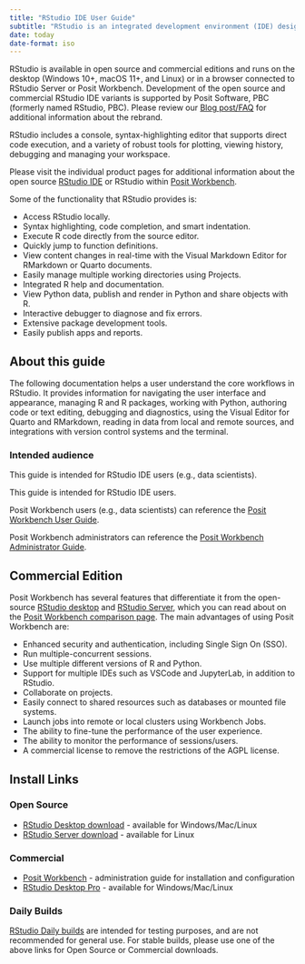 ```yaml
---
title: "RStudio IDE User Guide"
subtitle: "RStudio is an integrated development environment (IDE) designed to support multiple languages, including both R and Python."
date: today
date-format: iso
---
```


RStudio is available in open source and commercial editions and runs on the desktop (Windows 10+, macOS 11+, and Linux) or in a browser connected to RStudio Server or Posit Workbench. Development of the open source and commercial RStudio IDE variants is supported by Posit Software, PBC (formerly named RStudio, PBC). Please review our [Blog post/FAQ](https://pos.it/rebrand-faq/) for additional information about the rebrand.

RStudio includes a console, syntax-highlighting editor that supports direct code execution, and a variety of robust tools for plotting, viewing history, debugging and managing your workspace. 

Please visit the individual product pages for additional information about the open source [RStudio IDE](https://posit.co/products/open-source/rstudio/) or RStudio within [Posit Workbench](https://posit.co/products/enterprise/workbench/). 

Some of the functionality that RStudio provides is:

-   Access RStudio locally.  
-   Syntax highlighting, code completion, and smart indentation.  
-   Execute R code directly from the source editor.  
-   Quickly jump to function definitions.  
-   View content changes in real-time with the Visual Markdown Editor for RMarkdown or Quarto documents.  
-   Easily manage multiple working directories using Projects.  
-   Integrated R help and documentation.  
-   View Python data, publish and render in Python and share objects with R.  
-   Interactive debugger to diagnose and fix errors.  
-   Extensive package development tools.  
-   Easily publish apps and reports.  

## About this guide

The following documentation helps a user understand the core workflows in RStudio. It provides information for navigating the user interface and appearance, managing R and R packages, working with Python, authoring code or text editing, debugging and diagnostics, using the Visual Editor for Quarto and RMarkdown, reading in data from local and remote sources, and integrations with version control systems and the terminal.

### Intended audience

This guide is intended for RStudio IDE users (e.g., data scientists).

:::{.callout-note}
This guide is intended for RStudio IDE users.

Posit Workbench users (e.g., data scientists) can reference the [Posit Workbench User Guide](https://docs.posit.co/ide/server-pro/user/).

Posit Workbench administrators can reference the [Posit Workbench Administrator Guide](https://docs.posit.co/ide/server-pro/).

:::

## Commercial Edition

Posit Workbench has several features that differentiate it from the open-source [RStudio desktop](https://posit.co/products/open-source/rstudio/) and [RStudio Server](https://posit.co/products/open-source/rstudio-server/), which you can read about on the [Posit Workbench comparison page](https://posit.co/products/enterprise/workbench/). The main advantages of using Posit Workbench are:

- Enhanced security and authentication, including Single Sign On (SSO).  
- Run multiple-concurrent sessions.  
- Use multiple different versions of R and Python.  
- Support for multiple IDEs such as VSCode and JupyterLab, in addition to RStudio.  
- Collaborate on projects.  
- Easily connect to shared resources such as databases or mounted file systems.  
- Launch jobs into remote or local clusters using Workbench Jobs.  
- The ability to fine-tune the performance of the user experience.  
- The ability to monitor the performance of sessions/users.  
- A commercial license to remove the restrictions of the AGPL license.  

## Install Links

### Open Source

- [RStudio Desktop download](https://posit.co/downloads/) - available for Windows/Mac/Linux
- [RStudio Server download](https://posit.co/downloads/) - available for Linux

### Commercial

- [Posit Workbench](https://docs.posit.co/rsw/installation/) - administration guide for installation and configuration
- [RStudio Desktop Pro](https://posit.co/download/rstudio-desktop-pro/) - available for Windows/Mac/Linux

::: {.callout-caution }

### Daily Builds

[RStudio Daily builds](https://dailies.rstudio.com/) are intended for testing purposes, and are not recommended for general use. For stable builds, please use one of the above links for Open Source or Commercial downloads.

:::

